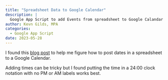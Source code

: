```yaml
---
title: "Spreadsheet Data to Google Calendar"
description: |
  Google App Script to add Events from spreadsheet to Google Calandar
author: Kevn Gilds, MPA
categories:
  - Google App Script
date: 2023-05-28
---
```


I found this [blog post](http://wafflebytes.blogspot.com/2017/06/google-script-create-calendar-events.html) to help me figure how to post dates in a spreadsheet to a Google Calendar.

Adding times can be tricky but I found putting the time in a 24:00 clock notation with no PM or AM labels works best.
